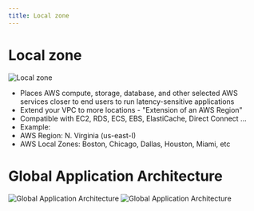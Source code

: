 ```yaml
---
title: Local zone
---
```

# Local zone
![Local zone](./Local-zone.png)
- Places AWS compute, storage, database, and other selected AWS services closer to end users to run latency-sensitive applications
- Extend your VPC to more locations -
"Extension of an AWS Region"
- Compatible with EC2, RDS, ECS, EBS, ElastiCache, Direct Connect ...
- Example:
- AWS Region: N. Virginia (us-east-I)
- AWS Local Zones: Boston, Chicago, Dallas, Houston, Miami, etc

# Global Application Architecture
![Global Application Architecture](./Global-architecture1.png)
![Global Application Architecture](./Global-architecture2.png)



